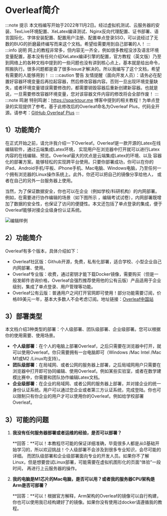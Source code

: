 
# Overleaf简介


:::note 提示
本文档编写开始于2022年11月2日。经过虚拟机测试、云服务器的安装、TexLive环境配置、XeLatex编译测试、Nginx反向代理配置、证书部署、语言国际化、字体安装配置、配置用户注册、配置单点登录SSO，可以说经过了无数的BUG的折磨最终编写而来这个文档。希望给需要用到自己部署的人！
:::
:::info 说明
网上的教程非常多，但内容无一齐全，例如很多教程没涉及语言环境变量配置，基本没有任何介绍XeLatex编译引擎的配置，官方教程（英文版）乃至到网络上的各种文档中提到的一些问题也没有讲到核心点上，基本就是给出命令，照搬执行。很多问题都是查了很多issue才解决的。所以我编写了这个文档，希望有需要的人能够用到！
:::
:::caution 警告
友情提醒（面向开发人员）：请务必在配置好容器环境变量后再拉起容器，然后修改容器内容。否则一旦出现环境变量缺失，或者环境变量错误需要修改的，都需要销毁容器后重新创建新容器。也就是说，一旦需要修改容器环境变量，您对该容器文件内容的修改将会全部作废！
:::
:::note 鸣谢
特别鸣谢：https://sparktour.me 博客中提到的相关教程！为单点登录的实现提供了参考。基于此修改后的Overleaf命名为Overleaf Plus，代码全开源。请参考：[GitHub Overleaf Plus](https://github.com/Musicminion/overleaf)
:::

## 1）功能简介
在正式开始之前，请允许我介绍一下Overleaf。Overleaf是一款开源的Latex在线编辑软件，通过云端集成Latex环境， 实现用户在浏览器中打开就可以进行Latex内容的在线编辑、预览。Overleaf最大的优点是云端集成Latex的环境、以及 容器化的部署方案。能够轻松的实现跨平台使用。只要你部署成功，你可以在你的iPad、Android手机/平板、iPhone手机、Mac电脑、Windows电脑，乃至任何一个拥有浏览器的Linux操作系统上。此外，你还可以把自己的镜像分享给他人， 或者在自己的另外一台服务器上使用。

当然，为了保证数据安全，你也可以在企业（例如学校/科研机构）的内网部署。例如，在需要进行协作编辑的场景（如下图所示 ，编辑考试试卷），内网部署既增加了数据的安全性，也保证了访问的便捷性。本文还包括了单点登录的集成，便于Overleaf能够对接企业级身份认证系统。

![编辑样例](./assets/overleafEditor.png)

## 2）功能简介
Overleaf有多个版本，具体介绍如下：
- Overleaf社区版：Github开源，免费，私有化部署，适合学校、小型企业自己内网部署、使用。
- Overleaf专业版：收费，通过密钥才能下载Docker镜像，需要购买（但是一般发邮件咨询价格，Overleaf会强烈推荐使用他的公有云版）产品适用于企业级别，集成了单点登录、用户管理等功能。
- Overleaf公有云版：普通用户之间打开官网即可使用！部分功能需要订阅，价格89美元一年，基本大多数人不会考虑订阅。地址链接：[Overleaf中国站](https://cn.overleaf.com/)


## 3）部署类型
本文档介绍3种类型的部署：个人级部署、团队级部署、企业级部署。您可以根据你的使用需要、使用场景。
- **个人级部署**：在个人的电脑上部署Overleaf，之后只需要在浏览器中打开，就可以使用Overleaf。你只需要拥有一台电脑即可（Windows /Mac Intel /Mac M1或M2 /Linux均支持）。
- **团队级部署**：在局域网、或者公网的服务器上部署，之后局域网用户只需要在浏览器中打开即可协同编辑、使用Overleaf。例如某些实验室，或者在数学建模比赛中，你需要和团队协作编辑Latex文档。
- **企业级部署**：在企业的局域网、或者公网的服务器上部署，并对接企业的统一身份认证系统。用户可以通过您企业或者第三方认证系统，完成登陆。你也可以限制只有你企业的用户才可以使用你的Overleaf。例如给学校部署Overleaf。

## 3）可能的问题
1. **我没有任何服务器部署或者运维的经验，是否可以部署？**

    **回答：**可以！本教程尽可能的保证详细准确，毕竟很多人都是从0基础开始学习的，所以欢迎挑战！个人级部署不会涉及到很多专业知识，会尽可能的详细。
    而团队级部署和企业级部署面向专业的开发人员。如果你不了解Linux，但是想要尝试Linux部署，可能需要在虚拟机图形化的页面“体验”一段时间，
    再进行上云服务器的操作。

2. **我的电脑是M1芯片的Mac电脑，是否可以用？或者我的服务器CPU架构是Arm是否可部署？**

    **回答：**可以！根据官方解释，Arm架构的Overleaf的镜像可以自行构建，你也可以使用我已经构建好了的镜像。如果你没有使用过docker请遵循我的教程。

